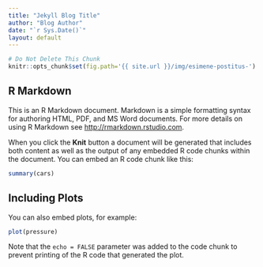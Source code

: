 ```yaml
---
title: "Jekyll Blog Title"
author: "Blog Author"
date: "`r Sys.Date()`"
layout: default
---
```


```r
# Do Not Delete This Chunk
knitr::opts_chunk$set(fig.path='{{ site.url }}/img/esimene-postitus-')
```

## R Markdown

This is an R Markdown document. Markdown is a simple formatting syntax for authoring HTML, PDF, and MS Word documents. For more details on using R Markdown see <http://rmarkdown.rstudio.com>.

When you click the **Knit** button a document will be generated that includes both content as well as the output of any embedded R code chunks within the document. You can embed an R code chunk like this:

```r
summary(cars)
```

## Including Plots

You can also embed plots, for example:

```r
plot(pressure)
```

Note that the `echo = FALSE` parameter was added to the code chunk to prevent printing of the R code that generated the plot.
